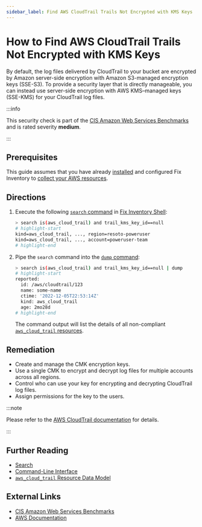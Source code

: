```yaml
---
sidebar_label: Find AWS CloudTrail Trails Not Encrypted with KMS Keys
---
```


# How to Find AWS CloudTrail Trails Not Encrypted with KMS Keys

By default, the log files delivered by CloudTrail to your bucket are encrypted by Amazon server-side encryption with Amazon S3-managed encryption keys (SSE-S3). To provide a security layer that is directly manageable, you can instead use server-side encryption with AWS KMS–managed keys (SSE-KMS) for your CloudTrail log files.

:::info

This security check is part of the [CIS Amazon Web Services Benchmarks](https://cisecurity.org/benchmark/amazon_web_services) and is rated severity **medium**.

:::

## Prerequisites

This guide assumes that you have already [installed](../../../getting-started/install/index.mdx) and configured Fix Inventory to [collect your AWS resources](../../../how-to-guides/data-sources/collect-aws-resource-data.mdx).

## Directions

1. Execute the following [`search` command](../../../reference/cli/search.mdx) in [Fix Inventory Shell](../../../reference/components/shell.mdx):

   ```bash
   > search is(aws_cloud_trail) and trail_kms_key_id==null
   # highlight-start
   ​kind=aws_cloud_trail, ..., region=resoto-poweruser
   ​kind=aws_cloud_trail, ..., account=poweruser-team
   # highlight-end
   ```

2. Pipe the `search` command into the [`dump` command](../../../reference/cli/dump.mdx):

   ```bash
   > search is(aws_cloud_trail) and trail_kms_key_id==null | dump
   # highlight-start
   ​reported:
   ​  id: /aws/cloudtrail/123
   ​  name: some-name
   ​  ctime: '2022-12-05T22:53:14Z'
   ​  kind: aws_cloud_trail
   ​  age: 2mo28d
   # highlight-end
   ```

   The command output will list the details of all non-compliant [`aws_cloud_trail` resources](../../../reference/unified-data-model/aws.mdx#aws_cloud_trail).

## Remediation

- Create and manage the CMK encryption keys.
- Use a single CMK to encrypt and decrypt log files for multiple accounts across all regions.
- Control who can use your key for encrypting and decrypting CloudTrail log files.
- Assign permissions for the key to the users.

:::note

Please refer to the [AWS CloudTrail documentation](https://docs.aws.amazon.com/awscloudtrail/latest/userguide/encrypting-cloudtrail-log-files-with-aws-kms.html) for details.

:::

## Further Reading

- [Search](../../../reference/search/index.mdx)
- [Command-Line Interface](../../../reference/cli/index.mdx)
- [`aws_cloud_trail` Resource Data Model](../../../reference/unified-data-model/aws.mdx#aws_cloud_trail)

## External Links

- [CIS Amazon Web Services Benchmarks](https://cisecurity.org/benchmark/amazon_web_services)
- [AWS Documentation](https://docs.aws.amazon.com/awscloudtrail/latest/userguide/encrypting-cloudtrail-log-files-with-aws-kms.html)
